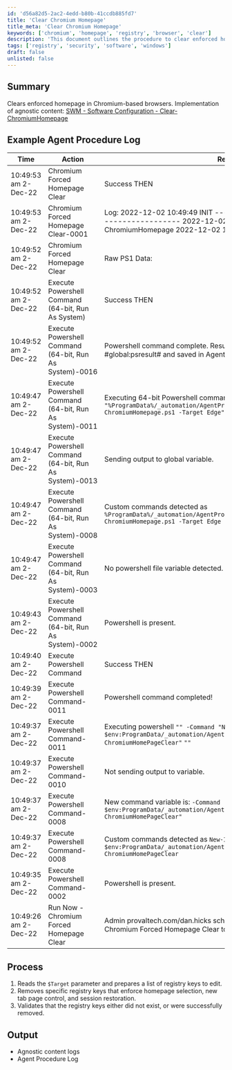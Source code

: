 ```yaml
---
id: 'd56a82d5-2ac2-4edd-b80b-41ccdb885fd7'
title: 'Clear Chromium Homepage'
title_meta: 'Clear Chromium Homepage'
keywords: ['chromium', 'homepage', 'registry', 'browser', 'clear']
description: 'This document outlines the procedure to clear enforced homepages in Chromium-based browsers. It details the process of removing specific registry keys that control homepage selection, new tab page control, and session restoration, ensuring a clean browser experience.'
tags: ['registry', 'security', 'software', 'windows']
draft: false
unlisted: false
---
```

## Summary

Clears enforced homepage in Chromium-based browsers. Implementation of agnostic content: [SWM - Software Configuration - Clear-ChromiumHomepage](https://proval.itglue.com/DOC-5078775-11515448)

## Example Agent Procedure Log

| Time                     | Action                                    | Result                                                                                                                                                                                                                       | User                        |
|--------------------------|-------------------------------------------|------------------------------------------------------------------------------------------------------------------------------------------------------------------------------------------------------------------------------|-----------------------------|
| 10:49:53 am 2-Dec-22    | Chromium Forced Homepage Clear            | Success THEN                                                                                                                                                                                                                 | provaltech.com/dan.hicks    |
| 10:49:53 am 2-Dec-22    | Chromium Forced Homepage Clear-0001       | Log: 2022-12-02 10:49:49 INIT ----------------------------------------------- 2022-12-02 10:49:49 INIT Clear-ChromiumHomepage 2022-12-02 10:49:49 INIT System: DEV ...  | provaltech.com/dan.hicks    |
| 10:49:52 am 2-Dec-22    | Chromium Forced Homepage Clear            | Raw PS1 Data:                                                                                                                                                                                                              | provaltech.com/dan.hicks    |
| 10:49:52 am 2-Dec-22    | Execute Powershell Command (64-bit, Run As System) | Success THEN                                                                                                                                                                                                                 | provaltech.com/dan.hicks    |
| 10:49:52 am 2-Dec-22    | Execute Powershell Command (64-bit, Run As System)-0016 | Powershell command complete. Results returned to global variable #global:psresult# and saved in Agent's Documents tab of server.                                                                                          | provaltech.com/dan.hicks    |
| 10:49:47 am 2-Dec-22    | Execute Powershell Command (64-bit, Run As System)-0011 | Executing 64-bit Powershell command as System: `"" -command "%ProgramData%/_automation/AgentProcedure/ChromiumHomePageClear/Clear-ChromiumHomepage.ps1 -Target Edge" >"c:/provaltech/psoutputtmp.txt"`                   | provaltech.com/dan.hicks    |
| 10:49:47 am 2-Dec-22    | Execute Powershell Command (64-bit, Run As System)-0013 | Sending output to global variable.                                                                                                                                                                                        | provaltech.com/dan.hicks    |
| 10:49:47 am 2-Dec-22    | Execute Powershell Command (64-bit, Run As System)-0008 | Custom commands detected as `%ProgramData%/_automation/AgentProcedure/ChromiumHomePageClear/Clear-ChromiumHomepage.ps1 -Target Edge`                                                                                     | provaltech.com/dan.hicks    |
| 10:49:47 am 2-Dec-22    | Execute Powershell Command (64-bit, Run As System)-0003 | No powershell file variable detected.                                                                                                                                                                                      | provaltech.com/dan.hicks    |
| 10:49:43 am 2-Dec-22    | Execute Powershell Command (64-bit, Run As System)-0002 | Powershell is present.                                                                                                                                                                                                      | provaltech.com/dan.hicks    |
| 10:49:40 am 2-Dec-22    | Execute Powershell Command                 | Success THEN                                                                                                                                                                                                                 | provaltech.com/dan.hicks    |
| 10:49:39 am 2-Dec-22    | Execute Powershell Command-0011           | Powershell command completed!                                                                                                                                                                                              | provaltech.com/dan.hicks    |
| 10:49:37 am 2-Dec-22    | Execute Powershell Command-0011           | Executing powershell `"" -Command "New-Item -Type Directory -Path $env:ProgramData/_automation/AgentProcedure -name ChromiumHomePageClear"` `""`                                                                          | provaltech.com/dan.hicks    |
| 10:49:37 am 2-Dec-22    | Execute Powershell Command-0010           | Not sending output to variable.                                                                                                                                                                                            | provaltech.com/dan.hicks    |
| 10:49:37 am 2-Dec-22    | Execute Powershell Command-0008           | New command variable is: `-Command "New-Item -Type Directory -Path $env:ProgramData/_automation/AgentProcedure -name ChromiumHomePageClear"`                                                                                 | provaltech.com/dan.hicks    |
| 10:49:37 am 2-Dec-22    | Execute Powershell Command-0008           | Custom commands detected as `New-Item -Type Directory -Path $env:ProgramData/_automation/AgentProcedure -name ChromiumHomePageClear`                                                                                       | provaltech.com/dan.hicks    |
| 10:49:35 am 2-Dec-22    | Execute Powershell Command-0002           | Powershell is present.                                                                                                                                                                                                      | provaltech.com/dan.hicks    |
| 10:49:26 am 2-Dec-22    | Run Now - Chromium Forced Homepage Clear   | Admin provaltech.com/dan.hicks scheduled procedure Run Now - Chromium Forced Homepage Clear to run at Dec 2 2022 10:49AM                                                                                                 |                             |

## Process

1. Reads the `$Target` parameter and prepares a list of registry keys to edit.
2. Removes specific registry keys that enforce homepage selection, new tab page control, and session restoration.
3. Validates that the registry keys either did not exist, or were successfully removed.

## Output

- Agnostic content logs
- Agent Procedure Log












